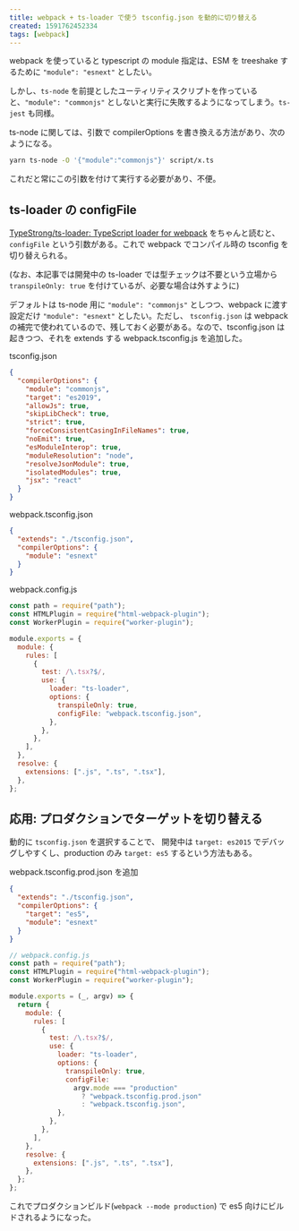 ```yaml
---
title: webpack + ts-loader で使う tsconfig.json を動的に切り替える
created: 1591762452334
tags: [webpack]
---
```


webpack を使っていると typescript の module 指定は、ESM を treeshake するために `"module": "esnext"` としたい。

しかし、`ts-node` を前提としたユーティリティスクリプトを作っていると、`"module": "commonjs"` としないと実行に失敗するようになってしまう。`ts-jest` も同様。

ts-node に関しては、引数で compilerOptions を書き換える方法があり、次のようになる。

```bash
yarn ts-node -O '{"module":"commonjs"}' script/x.ts
```

これだと常にこの引数を付けて実行する必要があり、不便。

## ts-loader の configFile

[TypeStrong/ts\-loader: TypeScript loader for webpack](https://github.com/TypeStrong/ts-loader) をちゃんと読むと、`configFile` という引数がある。これで webpack でコンパイル時の tsconfig を切り替えられる。

(なお、本記事では開発中の ts-loader では型チェックは不要という立場から `transpileOnly: true` を付けているが、必要な場合は外すように)

デフォルトは ts-node 用に `"module": "commonjs"` としつつ、webpack に渡す設定だけ `"module": "esnext"` としたい。ただし、 `tsconfig.json` は webpack の補完で使われているので、残しておく必要がある。なので、tsconfig.json は起きつつ、それを extends する webpack.tsconfig.js を追加した。

tsconfig.json

```json
{
  "compilerOptions": {
    "module": "commonjs",
    "target": "es2019",
    "allowJs": true,
    "skipLibCheck": true,
    "strict": true,
    "forceConsistentCasingInFileNames": true,
    "noEmit": true,
    "esModuleInterop": true,
    "moduleResolution": "node",
    "resolveJsonModule": true,
    "isolatedModules": true,
    "jsx": "react"
  }
}
```

webpack.tsconfig.json

```json
{
  "extends": "./tsconfig.json",
  "compilerOptions": {
    "module": "esnext"
  }
}
```

webpack.config.js

```js
const path = require("path");
const HTMLPlugin = require("html-webpack-plugin");
const WorkerPlugin = require("worker-plugin");

module.exports = {
  module: {
    rules: [
      {
        test: /\.tsx?$/,
        use: {
          loader: "ts-loader",
          options: {
            transpileOnly: true,
            configFile: "webpack.tsconfig.json",
          },
        },
      },
    ],
  },
  resolve: {
    extensions: [".js", ".ts", ".tsx"],
  },
};
```

## 応用: プロダクションでターゲットを切り替える

動的に `tsconfig.json` を選択することで、 開発中は `target: es2015` でデバッグしやすくし、production のみ `target: es5` するという方法もある。

webpack.tsconfig.prod.json を追加

```json
{
  "extends": "./tsconfig.json",
  "compilerOptions": {
    "target": "es5",
    "module": "esnext"
  }
}
```

```js
// webpack.config.js
const path = require("path");
const HTMLPlugin = require("html-webpack-plugin");
const WorkerPlugin = require("worker-plugin");

module.exports = (_, argv) => {
  return {
    module: {
      rules: [
        {
          test: /\.tsx?$/,
          use: {
            loader: "ts-loader",
            options: {
              transpileOnly: true,
              configFile:
                argv.mode === "production"
                  ? "webpack.tsconfig.prod.json"
                  : "webpack.tsconfig.json",
            },
          },
        },
      ],
    },
    resolve: {
      extensions: [".js", ".ts", ".tsx"],
    },
  };
};
```

これでプロダクションビルド(`webpack --mode production`) で es5 向けにビルドされるようになった。
